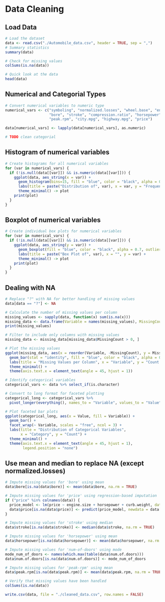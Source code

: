 # Data Cleaning

## Load Data

```r
# Load the dataset
data <- read.csv("./Automobile_data.csv", header = TRUE, sep = ",")
# Summary statistics
summary(data)

# Check for missing values
colSums(is.na(data))

# Quick look at the data
head(data)

```
## Numerical and Categorial Types
```r
# Convert numerical variables to numeric type
numerical_vars <- c("symboling", "normalized.losses", "wheel.base", "engine.size", 
                    "bore", "stroke", "compression.ratio", "horsepower", 
                    "peak.rpm", "city.mpg", "highway.mpg", "price")

data[numerical_vars] <- lapply(data[numerical_vars], as.numeric)

# TODO clean categorial
```


## Histogram of numerical variables
```r

# Create histograms for all numerical variables
for (var in numerical_vars) {
  if (!is.null(data[[var]]) && is.numeric(data[[var]])) {
    ggplot(data, aes_string(x = var)) +
      geom_histogram(bins=15, fill = "blue", color = "black", alpha = 0.7) +
      labs(title = paste("Distribution of", var), x = var, y = "Frequency") +
      theme_minimal() -> plot
    print(plot)
  }
}
```
## Boxplot of numerical variables
```r
# Create individual box plots for numerical variables
for (var in numerical_vars) {
  if (!is.null(data[[var]]) && is.numeric(data[[var]])) {
    ggplot(data, aes_string(y = var)) +
      geom_boxplot(fill = "blue", color = "black", alpha = 0.7, outlier.color = "red") +
      labs(title = paste("Box Plot of", var), x = "", y = var) +
      theme_minimal() -> plot
    print(plot)
  }
}
```

## Dealing with NA
```r
# Replace "?" with NA for better handling of missing values
data[data == "?"] <- NA

# Calculate the number of missing values per column
missing_values <- sapply(data, function(x) sum(is.na(x)))
missing_data <- data.frame(Variable = names(missing_values), MissingCount = missing_values)
print(missing_values)

# Filter to include only columns with missing values
missing_data <- missing_data[missing_data$MissingCount > 0, ]

# Plot the missing values
ggplot(missing_data, aes(x = reorder(Variable, -MissingCount), y = MissingCount)) +
  geom_bar(stat = "identity", fill = "blue", color = "black", alpha = 0.7) +
  labs(title = "Missing Values per Column", x = "Variable", y = "Count of Missing Values") +
  theme_minimal() +
  theme(axis.text.x = element_text(angle = 45, hjust = 1))
```

```r
# Identify categorical variables
categorical_vars <- data %>% select_if(is.character)

# Convert to long format for faceted plotting
categorical_long <- categorical_vars %>%
  pivot_longer(everything(), names_to = "Variable", values_to = "Value")

# Plot faceted bar plots
ggplot(categorical_long, aes(x = Value, fill = Variable)) +
  geom_bar() +
  facet_wrap(~ Variable, scales = "free", ncol = 3) +
  labs(title = "Distribution of Categorical Variables",
       x = "Category", y = "Count") +
  theme_minimal() +
  theme(axis.text.x = element_text(angle = 45, hjust = 1),
        legend.position = "none")
```

## Use mean and median to replace NA (except normalized.losses)
```r
# Impute missing values for 'bore' using mean
data$bore[is.na(data$bore)] <- mean(data$bore, na.rm = TRUE)

# Impute missing values for 'price' using regression-based imputation
if ("price" %in% colnames(data)) {
  price_model <- lm(price ~ engine.size + horsepower + curb.weight, data = data, na.action = na.exclude)
  data$price[is.na(data$price)] <- predict(price_model, newdata = data[is.na(data$price), ])
}

# Impute missing values for 'stroke' using median
data$stroke[is.na(data$stroke)] <- median(data$stroke, na.rm = TRUE)

# Impute missing values for 'horsepower' using mean
data$horsepower[is.na(data$horsepower)] <- mean(data$horsepower, na.rm = TRUE)

# Impute missing values for 'num-of-doors' using mode
mode_num_of_doors <- names(which.max(table(data$num.of.doors)))
data$num.of.doors[is.na(data$num.of.doors)] <- mode_num_of_doors

# Impute missing values for 'peak-rpm' using mean
data$peak.rpm[is.na(data$peak.rpm)] <- mean(data$peak.rpm, na.rm = TRUE)

# Verify that missing values have been handled
colSums(is.na(data))
```
```r
write.csv(data, file = "./cleaned_data.csv", row.names = FALSE)
```

 
